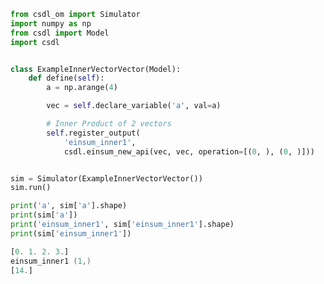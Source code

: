 ```py
from csdl_om import Simulator
import numpy as np
from csdl import Model
import csdl


class ExampleInnerVectorVector(Model):
    def define(self):
        a = np.arange(4)

        vec = self.declare_variable('a', val=a)

        # Inner Product of 2 vectors
        self.register_output(
            'einsum_inner1',
            csdl.einsum_new_api(vec, vec, operation=[(0, ), (0, )]))


sim = Simulator(ExampleInnerVectorVector())
sim.run()

print('a', sim['a'].shape)
print(sim['a'])
print('einsum_inner1', sim['einsum_inner1'].shape)
print(sim['einsum_inner1'])
```


```a (4,)
[0. 1. 2. 3.]
einsum_inner1 (1,)
[14.]
```
